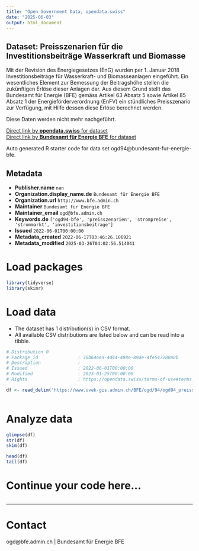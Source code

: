 ```yaml
---
title: "Open Government Data, opendata.swiss"
date: "2025-06-03"
output: html_document
---
```


## Dataset: Preisszenarien für die Investitionsbeiträge Wasserkraft und Biomasse

Mit der Revision des Energiegesetzes (EnG) wurden per 1. Januar 2018 Investitionsbeiträge für Wasserkraft- und Biomasseanlagen eingeführt. Ein wesentliches Element zur Bemessung der Beitragshöhe stellen die zukünftigen
Erlöse dieser Anlagen dar. Aus diesem Grund stellt das Bundesamt für Energie (BFE) gemäss Artikel 63 Absatz 5 sowie Artikel 85 Absatz 1 der Energieförderverordnung (EnFV) ein stündliches Preisszenario zur Verfügung, mit Hilfe dessen diese Erlöse berechnet werden.

Diese Daten werden nicht mehr nachgeführt.

[Direct link by **opendata.swiss** for dataset](https://opendata.swiss/de/dataset/preisszenarien-fur-die-investitionsbeitrage-wasserkraft-und-biomasse)<br>
[Direct link by **Bundesamt für Energie BFE** for dataset](https://www.bfe.admin.ch/bfe/de/home/foerderung/erneuerbare-energien/foerderung-wasserkraft/investitionsbeitraege-wasserkraft.html)

Auto generated R starter code for data set ogd94@bundesamt-fur-energie-bfe.

## Metadata

- **Publisher.name** `nan`
- **Organization.display_name.de** `Bundesamt für Energie BFE`
- **Organization.url** `http://www.bfe.admin.ch`
- **Maintainer** `Bundesamt für Energie BFE`
- **Maintainer_email** `ogd@bfe.admin.ch`
- **Keywords.de** `['ogd94-bfe', 'preisszenarien', 'strompreise', 'strommarkt', 'investitionsbeitrage']`
- **Issued** `2022-06-01T00:00:00`
- **Metadata_created** `2022-06-17T03:46:26.106921`
- **Metadata_modified** `2025-03-26T04:02:56.514041`


# Load packages

```r

library(tidyverse)
library(skimr)

```

# Load data

-   The dataset has 1 distribution(s) in CSV format.
-   All available CSV distributions are listed below and can be read into a tibble.

```r

# Distribution 0
# Package_id               : 30b646ea-4d44-498e-89ae-4fe547280a8b
# Description              : 
# Issued                   : 2022-06-01T00:00:00
# Modified                 : 2023-01-25T00:00:00
# Rights                   : https://opendata.swiss/terms-of-use#terms_by

df <- read_delim('https://www.uvek-gis.admin.ch/BFE/ogd/94/ogd94_preisszenarien_inv_wasserkraft_biomasse.csv')



```

# Analyze data

```r

glimpse(df)
str(df)
skim(df)

head(df)
tail(df)

```

# Continue your code here...

```r

```

------------------------------------------------------------------------

# Contact

ogd@bfe.admin.ch | Bundesamt für Energie BFE
